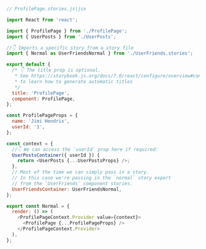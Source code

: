 ```js
// ProfilePage.stories.js|jsx

import React from 'react';

import { ProfilePage } from './ProfilePage';
import { UserPosts } from './UserPosts';

//👇 Imports a specific story from a story file
import { Normal as UserFriendsNormal } from './UserFriends.stories';

export default {
  /* 👇 The title prop is optional.
   * See https://storybook.js.org/docs/7.0/react/configure/overview#configure-story-loading
   * to learn how to generate automatic titles
   */
  title: 'ProfilePage',
  component: ProfilePage,
};

const ProfilePageProps = {
  name: 'Jimi Hendrix',
  userId: '1',
};

const context = {
  //👇 We can access the `userId` prop here if required:
  UserPostsContainer({ userId }) {
    return <UserPosts {...UserPostsProps} />;
  },
  // Most of the time we can simply pass in a story.
  // In this case we're passing in the `normal` story export
  // from the `UserFriends` component stories.
  UserFriendsContainer: UserFriendsNormal,
};

export const Normal = {
  render: () => (
    <ProfilePageContext.Provider value={context}>
      <ProfilePage {...ProfilePageProps} />
    </ProfilePageContext.Provider>
  ),
};
```